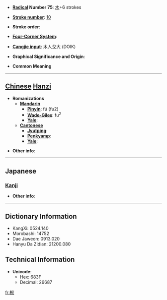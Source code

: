 * '''[[Wiktionary:Chinese radical index| Radical]] Number 75''': [[Wiktionary:Chinese radical index 木|木]]+6 strokes

* '''[[Wiktionary:Chinese total strokes index|Stroke number]]''': [[Wiktionary:Chinese total strokes index 10|10]]

* '''Stroke order''': 

* '''[[Wiktionary:Chinese four corner index|Four-Corner System]]''': 

* '''[[Wiktionary:Chinese Cangjie index|Cangjie input]]''': 木人戈大 (DOIK)

* '''Graphical Significance and Origin''': 

* '''Common Meaning'''

----

== [[Chinese]] [[Hanzi]] ==

* '''Romanizations'''
** '''[[Mandarin]]'''
*** '''[[Pinyin]]''': fú (fu2)
*** '''[[Wade-Giles]]''': fu<sup>2</sup>
*** '''[[Yale]]''': 
** '''[[Cantonese]]'''
*** '''[[Jyutping]]''':
*** '''[[Penkyamp]]''': 
*** '''[[Yale]]''': 

* '''Other info''': 

----

==Japanese==
===[[Kanji]]===
{{kanji|on readings=[[ふく]] (fuku), [[ぶく]] (buku)|kun readings=[[はり]] (hari), [[のせる]] (noseru)}}

* '''Other info''':  

----

== Dictionary Information ==

* KangXi: 0524.140
* Morobashi: 14752
* Dae Jaweon: 0913.020
* Hanyu Da Zidian: 21200.080

== Technical Information ==

* '''Unicode''':
** Hex: 683F
** Decimal: 26687

[[fr:栿]]